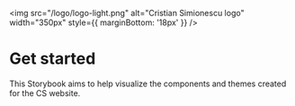 
<Meta title="Intro" />

<img
  src="/logo/logo-light.png"
  alt="Cristian Simionescu logo"
  width="350px"
  style={{ marginBottom: '18px' }}
/>

# Get started

This Storybook aims to help visualize the components and themes created for the CS website.
